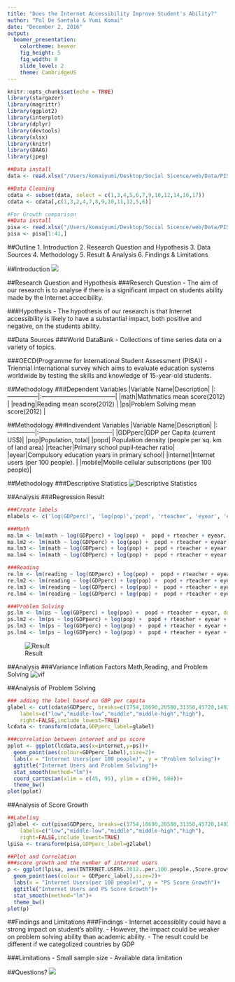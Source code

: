 ```yaml
---
title: "Does the Internet Accessibility Improve Student's Ability?"
author: "Pol De Santaló & Yumi Komai"
date: "December 2, 2016"
output:
  beamer_presentation:
    colortheme: beaver
    fig_height: 5
    fig_width: 8
    slide_level: 2
    theme: CambridgeUS
---
```


```r
knitr::opts_chunk$set(echo = TRUE)
library(stargazer)
library(magrittr)  
library(ggplot2)
library(interplot)  
library(dplyr)  
library(devtools)
library(xlsx)
library(knitr)
library(DAAG)
library(jpeg)
```

```r
##Data install
data <- read.xlsx("/Users/komaiyumi/Desktop/Social Sicence/web/Data/PISA_Data.xlsx",1)

##Data Cleaning
cdata <- subset(data, select = c(1,3,4,5,6,7,9,10,12,14,16,17))
cdata <- cdata[,c(1,3,2,4,7,8,9,10,11,12,5,6)]

#For Growth comparison
##Data install
pisa <- read.xlsx("/Users/komaiyumi/Desktop/Social Sicence/web/Data/PISA_Data.xlsx",2)
pisa <- pisa[1:41,]
```

##Outline
1. Introduction
2. Research Question and Hypothesis
3. Data Sources
4. Methodology
5. Result & Analysis
6. Findings & Limitations

##Introduction
![](Pictures/internet-for-english.jpg)

##Research Question and Hypothesis
###Reserch Question
- The aim of our research is to analyse if there is a significant impact on students ability made by the Internet accecibility.

###Hypothesis
- The hypothesis of our research is that Internet accessibility is likely to have a substantial impact, both positive and negative, on the students ability.


##Data Sources
###World DataBank
- Collections of time series data on a variety of topics.

###OECD(Programme for International Student Assessment (PISA))
- Triennial international survey which aims to evaluate education systems worldwide by testing the skills and knowledge of 15-year-old students.

##Methodology
###Dependent Variables
|Variable Name|Description|
|:---------------|:------------------------------------|
|math|Mathmatics mean score(2012)      |
|reading|Reading mean score(2012)      |
|ps|Problem Solving mean score(2012)   |

##Methodology
###Indivendent Variables
|Variable Name|Description|
|:--------------|:------------------------------------|
|GDPperc|GDP per Capita (current US$)|
|pop|Population, total|
|popd| Population density (people per sq. km of land area)
|rteacher|Primary school pupil-teacher ratio|
|eyear|Compulsory education years in primary school|
|internet|Internet users (per 100 people). |
|mobile|Mobile cellular subscriptions (per 100 people)|

##Methodology
###Descriptive Statistics
![Descriptive Statistics](Results/SD.png)


##Analysis
###Regression Result
```r
###Create labels
mlabels <- c('log(GDPperc)', 'log(pop)','popd', 'rteacher', 'eyear', 'expend', 'internet','mobile','(intercept)')

###Math
ma.lm <- lm(math ~ log(GDPperc) + log(pop) +  popd + rteacher + eyear, data = cdata )
ma.lm2 <- lm(math ~ log(GDPperc) + log(pop) +  popd + rteacher + eyear + expend, data = cdata )
ma.lm3 <- lm(math ~ log(GDPperc) + log(pop) +  popd + rteacher + eyear + internet + mobile, data = cdata )
ma.lm4 <- lm(math ~ log(GDPperc) + log(pop) +  popd + rteacher + eyear + expend + internet + mobile,data = cdata )

###Reading
re.lm <- lm(reading ~ log(GDPperc) + log(pop) +  popd + rteacher + eyear, data = cdata )
re.lm2 <- lm(reading ~ log(GDPperc) + log(pop) +  popd + rteacher + eyear + expend, data = cdata )
re.lm3 <- lm(reading ~ log(GDPperc) + log(pop) +  popd + rteacher + eyear + internet + mobile, data = cdata )
re.lm4 <- lm(reading ~ log(GDPperc) + log(pop) +  popd + rteacher + eyear + expend + internet + mobile,data = cdata )

###Problem Solving
ps.lm <- lm(ps ~ log(GDPperc) + log(pop) +  popd + rteacher + eyear, data = cdata )
ps.lm2 <- lm(ps ~ log(GDPperc) + log(pop) +  popd + rteacher + eyear + expend, data = cdata )
ps.lm3 <- lm(ps ~ log(GDPperc) + log(pop) +  popd + rteacher + eyear + internet + mobile, data = cdata )
ps.lm4 <- lm(ps ~ log(GDPperc) + log(pop) +  popd + rteacher + eyear + expend + internet + mobile,data = cdata )
```
![Result](Results/2result.png)

##Analysis
###Variance Inflation Factors
Math,Reading, and Problem Solving
![vif](Results/vif.png)


##Analysis of Problem Solving
```r

### adding the label based on GDP per capita
glabel <- cut(cdata$GDPperc, breaks=c(1754,10690,20580,31350,45720,149200),
    labels=c("low","middle-low","middle","middle-high","high"),
    right=FALSE,include_lowest=TRUE)
lcdata <- transform(cdata,GDPperc_label=glabel)

###correlation between internet and ps score
pplot <- ggplot(lcdata,aes(x=internet,y=ps))+
  geom_point(aes(colour=GDPperc_label),size=2)+
  labs(x = "Internet Users(per 100 people)", y = "Problem Solving")+
  ggtitle("Internet Users and Problem Solving")+
  stat_smooth(method="lm")+
  coord_cartesian(xlim = c(45, 95), ylim = c(390, 580))+
  theme_bw()
plot(pplot)

```

##Analysis of Score Growth
```r
##Labeling
g2label <- cut(pisa$GDPperc, breaks=c(1754,10690,20580,31350,45720,149200),
    labels=c("low","middle-low","middle","middle-high","high"),
    right=FALSE,include_lowest=TRUE)
lpisa <- transform(pisa,GDPperc_label=g2label)

##Plot and Correlation
###score growth and the number of internet users
p <- ggplot(lpisa, aes(INTERNET.USERS.2012..per.100.people.,Score.growth))+
  geom_point(aes(colour = GDPperc_label),size=2)+
  labs(x = "Internet Users(per 100 people)", y = "PS Score Growth")+
  ggtitle("Internet Users and PS Score Growth")+
  stat_smooth(method="lm")+
  theme_bw()
plot(p)
```


##Findings and Limitations
###Findings
- Internet accessiblity could have a strong impact on student's ability.
- However, the impact could be weaker on problem solving ability than academic ability.
- The result could be different if we categolized countries by GDP

###Limitations
- Small sample size
- Available data limitation

##Questions?
![](Pictures/Questions.jpg)




